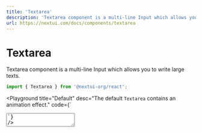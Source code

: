 ```yaml
---
title: 'Textarea'
description: 'Textarea component is a multi-line Input which allows you to write large texts.'
url: https://nextui.com/docs/components/textarea
---
```


# Textarea

Textarea component is a multi-line Input which allows you to write large texts.

```jsx
import { Textarea } from '@nextui-org/react';
```

<CarbonAd />

<Playground
  title="Default"
  desc="The default `Textarea` contains an animation effect."
  code={`
<Textarea
    label="Write your thoughts"
    placeholder="Enter your amazing ideas."
/>
`}
/>

<Playground
  title="Disabled"
  desc="Unusable and un-writtable `Textarea`."
  code={`
<>
    <Textarea
        disabled
        label="Name"
        placeholder="Enter your name"
      />
    <Spacer y={0.5} />
    <Textarea
        readOnly
        label="Read only Text"
        initialValue="Almost before we knew it, we had left the ground."
    />
</>
`}
/>

<Playground
  title="Label Placeholder"
  desc="With the property `labelPlaceholder` the placeholder becomes a label with an great animation."
  code={`
<Textarea labelPlaceholder="NextUI" />
`}
/>

<Playground
  title="Sizes"
  desc="Change the size of the entire `Textarea` including `padding`, `font-size` and `border` with the `size` property."
  code={`
 <>
    <Textarea size="mini" placeholder="Mini" />
    <Spacer y={0.5} />
    <Textarea size="small" placeholder="Small" />
    <Spacer y={0.5} />
    <Textarea size="medium" placeholder="Medium" />
    <Spacer y={0.5} />
    <Textarea size="large" placeholder="Large" />
    <Spacer y={0.5} />
    <Textarea size="xlarge" placeholder="xLarge" />
    <Spacer y={0.5} />
    <Textarea width="90px" placeholder="90px" />
  </>
`}
/>

<Playground
  title="Bordered"
  desc="You can change the full style towards a bodered `Input` with the `bordered` property and 
  you can customze the color with the `color` prop."
  code={`
<Grid.Container gap={2.5}>
  <Grid>
    <Input bordered labelPlaceholder="Default" color="default" />
  </Grid>    
  <Grid>
    <Input bordered labelPlaceholder="Primary" color="primary" />
  </Grid>
  <Grid>
    <Input bordered labelPlaceholder="Secondary" color="secondary" />
  </Grid>
  <Grid>
    <Input bordered labelPlaceholder="Success" color="success" />
  </Grid>
  <Grid>
    <Input bordered labelPlaceholder="Warning" color="warning" />
  </Grid>
  <Grid>
    <Input bordered labelPlaceholder="Error" color="error" />
  </Grid>
  <Grid>
    <Input bordered labelPlaceholder="#ff4ecd" color="#ff4ecd" />
  </Grid>  
</Grid.Container>   
`}
/>

<Playground
  title="Underlined"
  desc="You can change the full style towards an undelined `Input` like the material effect just adding 
 the `underlined` prop."
  code={`
<Grid.Container gap={2.5}>
  <Grid>
    <Input underlined labelPlaceholder="Default" color="default" />
  </Grid>    
  <Grid>
    <Input underlined labelPlaceholder="Primary" color="primary" />
  </Grid>
  <Grid>
    <Input underlined labelPlaceholder="Secondary" color="secondary" />
  </Grid>
  <Grid>
    <Input underlined labelPlaceholder="Success" color="success" />
  </Grid>
  <Grid>
    <Input underlined labelPlaceholder="Warning" color="warning" />
  </Grid>
  <Grid>
    <Input underlined labelPlaceholder="Error" color="error" />
  </Grid>
</Grid.Container>   
`}
/>

<Playground
  title="Rounded"
  desc="You can completely round the corners of any type of `Input` with the `rounded` prop."
  code={`
<Grid.Container gap={2.5}>
  <Grid>
    <Input rounded bordered label="Default" placeholder="Default" color="default" />
  </Grid>    
  <Grid>
    <Input rounded bordered label="Primary" placeholder="Primary" color="primary" />
  </Grid>
  <Grid>
    <Input rounded bordered label="Secondary" placeholder="Secondary" color="secondary" />
  </Grid>
  <Grid>
    <Input rounded bordered label="Success" placeholder="Success" color="success" />
  </Grid>
  <Grid>
    <Input rounded bordered label="Warning" placeholder="Warning" color="warning" />
  </Grid>
  <Grid>
    <Input rounded bordered label="Error" placeholder="Error" color="error" />
  </Grid>
</Grid.Container> 
`}
/>

<Playground
  title="Status"
  desc="You can change the color of the entire `Input` with the property `status`."
  code={`
<Grid.Container gap={2.5}>
  <Grid>
    <Input labelPlaceholder="Default" status="default" />
  </Grid>    
  <Grid>
    <Input labelPlaceholder="Primary" status="primary" />
  </Grid>
  <Grid>
    <Input labelPlaceholder="Secondary" status="secondary" />
  </Grid>
  <Grid>
    <Input labelPlaceholder="Success" status="success" />
  </Grid>
  <Grid>
    <Input labelPlaceholder="Warning" status="warning" />
  </Grid>
  <Grid>
    <Input labelPlaceholder="Error" status="error" />
  </Grid>
  <Grid>
    <Input labelPlaceholder="#ff4ecd" status="#ff4ecd" />
  </Grid>  
</Grid.Container>
`}
/>

<Playground
  title="No Shadow"
  desc="You can disable the shadow of the entire `Input` with the property `shadow={false}`."
  code={`
<Grid.Container gap={2.5}>
  <Grid>
    <Input shadow={false} labelPlaceholder="Default" status="default" />
  </Grid>
  <Grid>
    <Input shadow={false} labelPlaceholder="Primary" status="primary" />
  </Grid>
  <Grid>
    <Input shadow={false} labelPlaceholder="Secondary" status="secondary" />
  </Grid>
  <Grid>
    <Input shadow={false} labelPlaceholder="Success" status="success" />
  </Grid>
  <Grid>
    <Input shadow={false} labelPlaceholder="Warning" status="warning" />
  </Grid>
  <Grid>
    <Input shadow={false} labelPlaceholder="Error" status="error" />
  </Grid>
</Grid.Container>
`}
/>

<Playground
  title="No Animated"
  desc="You can disable the animation of the entire `Input` with the property `animated={false}`."
  code={`
<Grid.Container gap={2.5}>
  <Grid>
    <Input animated={false} labelPlaceholder="Default" status="default" />
  </Grid>
  <Grid>
    <Input underlined animated={false} labelPlaceholder="Primary" color="primary" />
  </Grid>
  <Grid>
    <Input bordered animated={false} labelPlaceholder="Secondary" color="secondary" />
  </Grid>
</Grid.Container>
`}
/>

<Playground
  title="Helper text"
  desc="You can add a helper text to `Input` with the prop `helperText` and customise its color with the `helperColor` prop. 
  The first example is using the hook [useInput](#useinput)"
  code={`
  () => {
    const { value, reset, bindings } = useInput('');      
    const helper = React.useMemo(() => {
        if (!value) return { 
            text:'', 
            color:'' 
        };
        const isValid = validateEmail(value);
        return { 
            text: isValid ? 'Correct email' : 'Enter a valid email',
            color: isValid ? 'success' : 'error'
        };    
    }, [value]);
    return (
<Grid.Container gap={2.5}>
     <Grid>
        <Input
            {...bindings}
            clearable
            shadow={false}
            onClearClick={reset}
            status={helper.color}
            color={helper.color}
            helperColor={helper.color}
            helperText={helper.text}
            type="email"
            label="Email"
            placeholder="With regex validation"
        />
      </Grid>   
     <Grid>
        <Input
            clearable
            helperText="Please enter your name"
            label="Name"
            placeholder="Enter your name"
        />
      </Grid>
      <Grid>
        <Input
            clearable
            color="error"
            helperText="Required"
            label="Error"
            placeholder="Enter something"
        />
      </Grid>
      <Grid>
        <Input
            clearable
            color="success"
            initialValue="getnextui"
            helperText="Excelent username"
            type="test"
            label="Username"
            placeholder="Enter your username"
        />
      </Grid>
      <Grid>
        <Input
            clearable
            color="warning"
            helperText="Insecure password"
            type="password"
            label="Password"
            placeholder="Enter your password"
        />
      </Grid>
      <Grid>
        <Input.Password
            clearable
            color="warning"
            initialValue="123"
            helperText="Insecure password"
            type="password"
            label="Password"
            placeholder="Enter your password with eye"
        />
      </Grid>
    </Grid.Container>
    );
 }
`}
/>

<Spacer y={3} />

### APIs

<Spacer y={2} />

#### Input Props

| Attribute               | Type                                                  | Accepted values                      | Description                                                                                       | Default   |
| ----------------------- | ----------------------------------------------------- | ------------------------------------ | ------------------------------------------------------------------------------------------------- | --------- |
| **value**               | `string`                                              | -                                    | Input value                                                                                       | -         |
| **initialValue**        | `string`                                              | -                                    | Input default value                                                                               | -         |
| **placeholder**         | `string`                                              | -                                    | The short hint displayed in the input                                                             | -         |
| **size**                | `NormalSizes`                                         | [NormalSizes](#normal-sizes)         | Change input size                                                                                 | `medium`  |
| **color**               | `SimpleColors`                                        | [SimpleColors](#simple-colors)       | Change input text, border and label color                                                         | `default` |
| **status**              | `SimpleColors`                                        | [SimpleColors](#simple-colors)       | Change input status color                                                                         | `default` |
| **helperColor**         | `SimpleColors`                                        | [SimpleColors](#simple-colors)       | Change helper text color                                                                          | `default` |
| **required**            | `boolean`                                             | `true/false`                         | Required input prop                                                                               | `false`   |
| **readOnly**            | `boolean`                                             | `true/false`                         | It prevents the user from changing the value of the field                                         | `false`   |
| **disabled**            | `boolean`                                             | `true/false`                         | Disable input                                                                                     | `false`   |
| **clearable**           | `boolean`                                             | `true/false`                         | Show clear button                                                                                 | `false`   |
| **rounded**             | `boolean`                                             | `true/false`                         | Rounded input                                                                                     | `false`   |
| **bordered**            | `boolean`                                             | `true/false`                         | Bordered input                                                                                    | `false`   |
| **underlined**          | `boolean`                                             | `true/false`                         | Underlined input                                                                                  | `false`   |
| **shadow**              | `boolean`                                             | `true/false`                         | Enable or disable the input shadow                                                                | `true`    |
| **animated**            | `boolean`                                             | `true/false`                         | Enable or disable the input animation                                                             | `true`    |
| **autoComplete**        | `string`                                              | -                                    | HTML input autocomplete attribute                                                                 | `off`     |
| **borderWeight**        | `NormalWeights`                                       | [NormalWeights](#normal-weights)     | Border weight for `bordered` input                                                                | `normal`  |
| **width**               | `string`                                              | -                                    | Input width                                                                                       | `initial` |
| **label**               | `string`                                              | -                                    | Text label for input                                                                              | -         |
| **labelPlaceholder**    | `string`                                              | -                                    | The placeholder becomes a label                                                                   | -         |
| **labelLeft**           | `string`                                              | -                                    | Text label at left of the input                                                                   | -         |
| **labelRight**          | `string`                                              | -                                    | Text label at right of the input                                                                  | -         |
| **helperText**          | `string`                                              | -                                    | Add a helper text to Input                                                                        | -         |
| **contentLeft**         | `React.ReactNode`                                     | -                                    | Left content for input                                                                            | -         |
| **contentRight**        | `React.ReactNode`                                     | -                                    | Right content for input                                                                           | -         |
| **contentClickable**    | `boolean`                                             | `true/false`                         | Left/right content are clickable (just applied when the styling prop is true, see the next props) | `false`   |
| **contentLeftStyling**  | `boolean`                                             | `true/false`                         | Allows the Input component to wrap the `contentLeft` in a container                               | `true`    |
| **contentRightStyling** | `boolean`                                             | `true/false`                         | Allows the Input component to wrap the `contentRight` in a container                              | `true`    |
| **onChange**            | `(e: React.ChangeEvent) => void`                      | -                                    | Callback fired when the value is changed                                                          | -         |
| **onFocus**             | `(e: React.FocusEvent) => void`                       | -                                    | Callback fired when the input is focused.                                                         | -         |
| **onBlur**              | `(e: React.FocusEvent) => void`                       | -                                    | Callback fired when the input is blurred.                                                         | -         |
| **onContentClick**      | `(key: ContentPosition, e: React.MouseEvent) => void` | [ContentPosition](#content-position) | click icon event                                                                                  | -         |
| **onClearClick**        | `(e: React.MouseEvent) => void`                       | -                                    | clear icon event                                                                                  | -         |
| **ref**                 | <Code>Ref<HTMLInputElement &#124; null></Code>        | -                                    | forwardRef                                                                                        | -         |
| ...                     | `InputHTMLAttributes`                                 | `'alt', 'type', 'className', ...`    | Input native props                                                                                | -         |

<Spacer y={2} />

### Input.Password props

| Attribute       | Type              | Accepted values             | Description                  | Default |
| --------------- | ----------------- | --------------------------- | ---------------------------- | ------- |
| **hideToggle**  | `boolean`         | -                           | Hide toggle icon             | `false` |
| **visibleIcon** | `React.ReactNode` | -                           | Custom visible password icon | -       |
| **hiddenIcon**  | `React.ReactNode` | -                           | Custom hidden password icon  | -       |
| ...             | `Input Props`     | [Input Props](#input-props) | Input props                  | -       |

<Spacer y={2} />

### Input types

<Spacer y={1} />

#### Simple Colors

```ts
type NormalColors =
  | 'default'
  | 'primary'
  | 'secondary'
  | 'success'
  | 'warning'
  | 'error';
```

#### Normal Sizes

```ts
type NormalSizes = 'mini' | 'small' | 'medium' | 'large' | 'xlarge';
```

#### Normal Weights

```ts
type NormalWeights = 'normal' | 'light' | 'bold';
```

#### Content Position

```ts
type ContentPosition = 'left' | 'right';
```

#### useInput

```ts
type useInput = (
  initialValue: string
) => {
  value: string;
  setValue: Dispatch<SetStateAction<string>>;
  currentRef: MutableRefObject<string>;
  reset: () => void;
  bindings: {
    value: string;
    onChange: (event: React.ChangeEvent<HTMLInputElement>) => void;
  };
};
```
